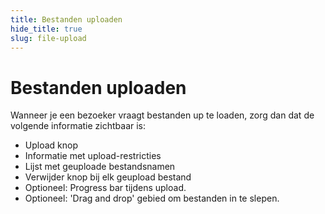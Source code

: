 ```yaml
---
title: Bestanden uploaden
hide_title: true
slug: file-upload
---
```



# Bestanden uploaden

<Alert kind="warning" content="Let op: dit patroon is nog in ontwikkeling." />

<ComponentExample>
  <FileInputField
    label="Upload uw document"
    helperText="Het bestand dient in PDF formaat te zijn en mag maximaal 3 mb groot zijn."
  />
</ComponentExample>

<p>Wanneer je een bezoeker vraagt bestanden up te loaden, zorg dan dat de volgende informatie zichtbaar is:</p>

- Upload knop
- Informatie met upload-restricties
- Lijst met geuploade bestandsnamen
- Verwijder knop bij elk geupload bestand
- Optioneel: Progress bar tijdens upload.
- Optioneel: 'Drag and drop' gebied om bestanden in te slepen.
